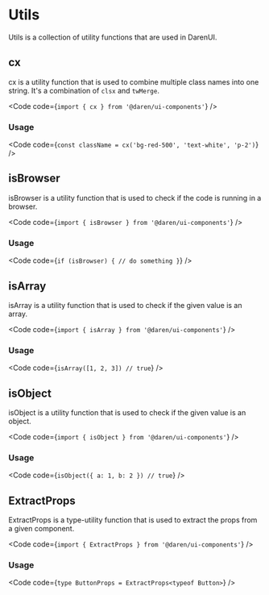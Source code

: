 
# Utils

Utils is a collection of utility functions that are used in DarenUI.

## cx

cx is a utility function that is used to combine multiple class names into one
string. It's a combination of `clsx` and `twMerge`.

<Code code={`import { cx } from '@daren/ui-components'`} />

### Usage

<Code code={`const className = cx('bg-red-500', 'text-white', 'p-2')`} />

## isBrowser

isBrowser is a utility function that is used to check if the code is running in
a browser.

<Code code={`import { isBrowser } from '@daren/ui-components'`} />

### Usage

<Code
  code={`if (isBrowser) {
  // do something
}`}
/>

## isArray

isArray is a utility function that is used to check if the given value is an
array.

<Code code={`import { isArray } from '@daren/ui-components'`} />

### Usage

<Code code={`isArray([1, 2, 3]) // true`} />

## isObject

isObject is a utility function that is used to check if the given value is an
object.

<Code code={`import { isObject } from '@daren/ui-components'`} />

### Usage

<Code code={`isObject({ a: 1, b: 2 }) // true`} />

## ExtractProps

ExtractProps is a type-utility function that is used to extract the props from a
given component.

<Code code={`import { ExtractProps } from '@daren/ui-components'`} />

### Usage

<Code code={`type ButtonProps = ExtractProps<typeof Button>`} />
